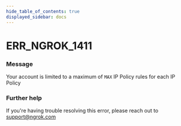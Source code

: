 ```yaml
---
hide_table_of_contents: true
displayed_sidebar: docs
---
```



# ERR_NGROK_1411

### Message

Your account is limited to a maximum of `MAX` IP Policy rules for each IP Policy

<ErrorDetails error="err_ngrok_1411" />

### Further help

If you're having trouble resolving this error, please reach out to [support@ngrok.com](mailto:support@ngrok.com?subject=Help%20with%20ERR_NGROK_1411)
